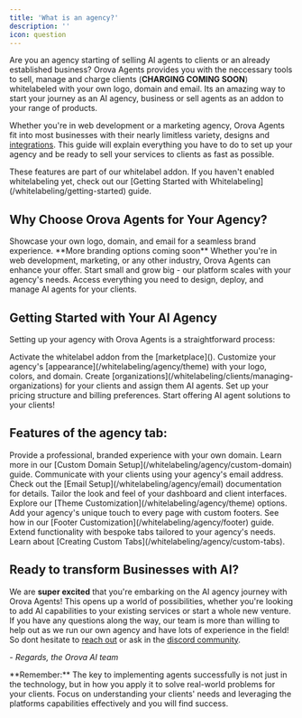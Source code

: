 ```yaml
---
title: 'What is an agency?'
description: ''
icon: question
---
```




Are you an agency starting of selling AI agents to clients or an already established business? Orova Agents provides you with the neccessary tools to sell, manage and charge clients (**CHARGING COMING SOON**) whitelabeled with your own logo, domain and email. Its an amazing way to start your journey as an AI agency, business or sell agents as an addon to your range of products. 

Whether you're in web development or a marketing agency, Orova Agents fit into most businesses with their nearly limitless variety, designs and [integrations](/integration/overview). This guide will explain everything you have to do to set up your agency and be ready to sell your services to clients as fast as possible.

<Note>
These features are part of our whitelabel addon. If you haven't enabled whitelabeling yet, check out our [Getting Started with Whitelabeling](/whitelabeling/getting-started) guide. 
</Note>

## Why Choose Orova Agents for Your Agency?

<CardGroup cols={2}>
  <Card title="Complete Branding Control" icon="brush">
    Showcase your own logo, domain, and email for a seamless brand experience. **More branding options coming soon**
  </Card>
  <Card title="Versatile Integration" icon="puzzle-piece">
    Whether you're in web development, marketing, or any other industry, Orova Agents can enhance your offer.
  </Card>
  <Card title="Scalable Solutions" icon="chart-line">
    Start small and grow big - our platform scales with your agency's needs.
  </Card>
  <Card title="Comprehensive Tools" icon="toolbox">
    Access everything you need to design, deploy, and manage AI agents for your clients.
  </Card>
</CardGroup>

## Getting Started with Your AI Agency

Setting up your agency with Orova Agents is a straightforward process:

<Steps>
  <Step title="Enable Whitelabeling">
    Activate the whitelabel addon from the [marketplace]().
  </Step>
  <Step title="Brand Your Platform">
    Customize your agency's [appearance](/whitelabeling/agency/theme) with your logo, colors, and domain.
  </Step>
  <Step title="Set Up Client Management">
    Create [organizations](/whitelabeling/clients/managing-organizations) for your clients and assign them AI agents.
  </Step>
  <Step title="Configure Billing (COMING SOON)">
    Set up your pricing structure and billing preferences.
  </Step>
  <Step title="Launch Your Services">
    Start offering AI agent solutions to your clients!
  </Step>
</Steps>

## Features of the agency tab:

<AccordionGroup>
  <Accordion title="Custom Domain Integration">
    Provide a professional, branded experience with your own domain. Learn more in our [Custom Domain Setup](/whitelabeling/agency/custom-domain) guide.
  </Accordion>
  <Accordion title="Email Configuration">
    Communicate with your clients using your agency's email address. Check out the [Email Setup](/whitelabeling/agency/email) documentation for details.
  </Accordion>
  <Accordion title="Customizable Themes">
    Tailor the look and feel of your dashboard and client interfaces. Explore our [Theme Customization](/whitelabeling/agency/theme) options.
  </Accordion>
  <Accordion title="Footer Personalization">
    Add your agency's unique touch to every page with custom footers. See how in our [Footer Customization](/whitelabeling/agency/footer) guide.
  </Accordion>
  <Accordion title="Custom Tab Creation">
    Extend functionality with bespoke tabs tailored to your agency's needs. Learn about [Creating Custom Tabs](/whitelabeling/agency/custom-tabs).
  </Accordion>
</AccordionGroup>



## Ready to transform Businesses with AI?

We are **super excited** that you're embarking on the AI agency journey with Orova Agents! This opens up a world of possibilities, whether you're looking to add AI capabilities to your existing services or start a whole new venture. If you have any questions along the way, our team is more than willing to help out as we run our own agency and have lots of experience in the field! So dont hesitate to [reach out](/Support/contact) or ask in the [discord community](https://discord.gg/tzJ5AxQCsT).


*- Regards, the Orova AI team*

<Tip>
**Remember:** The key to implementing agents successfully is not just in the technology, but in how you apply it to solve real-world problems for your clients. Focus on understanding your clients' needs and leveraging the platforms capabilities effectively and you will find success.
</Tip>

